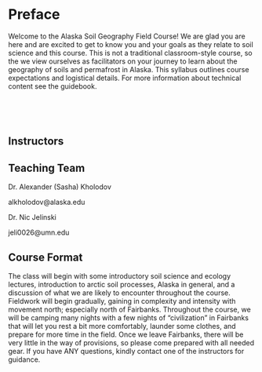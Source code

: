 # Preface {.unnumbered}

Welcome to the Alaska Soil Geography Field Course! We are glad you are here and are excited to get to know you and your goals as they relate to soil science and this course. This is not a traditional classroom-style course, so the we view ourselves as facilitators on your journey to learn about the geography of soils and permafrost in Alaska. This syllabus outlines course expectations and logistical details. For more information about technical content see the guidebook.

<p> </p>

<p> </p>

## Instructors

::: callout-note
## Teaching Team

Dr. Alexander (Sasha) Kholodov

alkholodov\@alaska.edu

Dr. Nic Jelinski

jeli0026\@umn.edu
:::

## Course Format

The class will begin with some introductory soil science and ecology lectures, introduction to arctic soil processes, Alaska in general, and a discussion of what we are likely to encounter throughout the course. Fieldwork will begin gradually, gaining in complexity and intensity with movement north; especially north of Fairbanks. Throughout the course, we will be camping many nights with a few nights of "civilization" in Fairbanks that will let you rest a bit more comfortably, launder some clothes, and prepare for more time in the field. Once we leave Fairbanks, there will be very little in the way of provisions, so please come prepared with all needed gear. If you have ANY questions, kindly contact one of the instructors for guidance.
